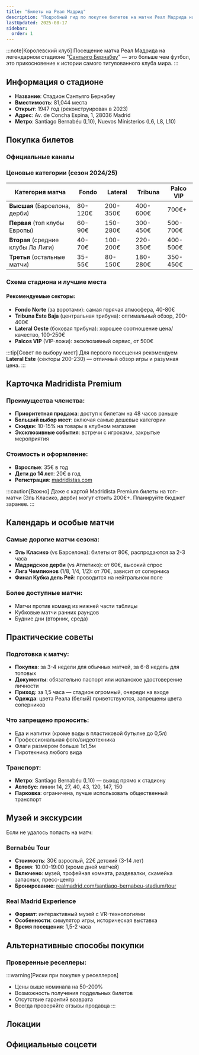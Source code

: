 ```yaml
---
title: "Билеты на Реал Мадрид"
description: "Подробный гид по покупке билетов на матчи Реал Мадрида на стадионе Сантьяго Бернабеу"
lastUpdated: 2025-08-17
sidebar:
  order: 1
---
```



:::note[Королевский клуб]
Посещение матча Реал Мадрида на легендарном стадионе "[Сантьяго Бернабеу](https://maps.app.goo.gl/wQQpYCvbiYTDYzjk7)" — это больше чем футбол, это прикосновение к истории самого титулованного клуба мира.
:::

## Информация о стадионе

- **Название**: Стадион Сантьяго Бернабеу
- **Вместимость**: 81,044 места
- **Открыт**: 1947 год (реконструирован в 2023)
- **Адрес**: Av. de Concha Espina, 1, 28036 Madrid
- **Метро**: Santiago Bernabéu (L10), Nuevos Ministerios (L6, L8, L10)

## Покупка билетов

### Официальные каналы

<CardGrid>
  <LinkCard title="Официальный сайт Real Madrid" href="https://www.realmadrid.com/entradas" />
  <LinkCard title="Мобильное приложение Real Madrid" href="https://www.realmadrid.com/aficion/servicios/app-oficial" />
  <LinkCard title="Билетные кассы стадиона" href="https://maps.app.goo.gl/6HaLtbJA3HiTM1gE7" />
</CardGrid>

### Ценовые категории (сезон 2024/25)

| Категория матча | Fondo | Lateral | Tribuna | Palco VIP |
|----------------|-------|---------|---------|-----------|
| **Высшая** (Барселона, дерби) | 80-120€ | 200-350€ | 400-600€ | 700€+ |
| **Первая** (топ клубы Европы) | 60-90€ | 150-280€ | 300-450€ | 500-700€ |
| **Вторая** (средние клубы Ла Лиги) | 40-70€ | 100-200€ | 220-350€ | 400-500€ |
| **Третья** (остальные матчи) | 35-55€ | 80-150€ | 180-280€ | 350-450€ |

### Схема стадиона и лучшие места

#### Рекомендуемые секторы:

- **Fondo Norte** (за воротами): самая горячая атмосфера, 40-80€
- **Tribuna Este Baja** (центральная трибуна): оптимальный обзор, 200-400€
- **Lateral Oeste** (боковая трибуна): хорошее соотношение цена/качество, 100-250€
- **Palcos VIP** (VIP-ложи): эксклюзивный сервис, от 500€

:::tip[Совет по выбору мест]
Для первого посещения рекомендуем **Lateral Este** (секторы 200-230) — отличный обзор игры и разумная цена.
:::

## Карточка Madridista Premium

### Преимущества членства:

- **Приоритетная продажа**: доступ к билетам на 48 часов раньше
- **Больший выбор мест**: включая самые дешевые категории  
- **Скидки**: 10-15% на товары в клубном магазине
- **Эксклюзивные события**: встречи с игроками, закрытые мероприятия

### Стоимость и оформление:

- **Взрослые**: 35€ в год
- **Дети до 14 лет**: 20€ в год  
- **Регистрация**: [madridistas.com](https://madridistas.com/es-ES/madridistas/landing)

:::caution[Важно]
Даже с картой Madridista Premium билеты на топ-матчи (Эль Класико, дерби) могут стоить 200€+. Планируйте бюджет заранее.
:::

## Календарь и особые матчи

### Самые дорогие матчи сезона:

- **Эль Класико** (vs Барселона): билеты от 80€, распродаются за 2-3 часа
- **Мадридское дерби** (vs Атлетико): от 60€, высокий спрос
- **Лига Чемпионов** (1/8, 1/4, 1/2): от 70€, зависит от соперника
- **Финал Кубка дель Рей**: проводится на нейтральном поле

### Более доступные матчи:

- Матчи против команд из нижней части таблицы
- Кубковые матчи ранних раундов  
- Будние дни (вторник, среда)

## Практические советы

### Подготовка к матчу:

- **Покупка**: за 3-4 недели для обычных матчей, за 6-8 недель для топовых
- **Документы**: обязательно паспорт или испанское удостоверение личности
- **Приход**: за 1,5 часа — стадион огромный, очереди на входе
- **Одежда**: цвета Реала (белый) приветствуются, запрещены цвета соперников

### Что запрещено проносить:

- Еда и напитки (кроме воды в пластиковой бутылке до 0,5л)
- Профессиональная фото/видеотехника
- Флаги размером больше 1x1,5м
- Пиротехника любого вида

### Транспорт:

- **Метро**: Santiago Bernabéu (L10) — выход прямо к стадиону
- **Автобус**: линии 14, 27, 40, 43, 120, 147, 150
- **Парковка**: ограничена, лучше использовать общественный транспорт

## Музей и экскурсии

Если не удалось попасть на матч:

### Bernabéu Tour
- **Стоимость**: 30€ взрослый, 22€ детский (3-14 лет)
- **Время**: 10:00-19:00 (кроме дней матчей)
- **Включено**: музей, трофейная комната, раздевалки, скамейка запасных, пресс-центр
- **Бронирование**: [realmadrid.com/santiago-bernabeu-stadium/tour](https://www.realmadrid.com/en/santiago-bernabeu-stadium/tour)

### Real Madrid Experience  
- **Формат**: интерактивный музей с VR-технологиями
- **Особенности**: симулятор игры, историческая выставка
- **Время посещения**: 1,5-2 часа

## Альтернативные способы покупки

### Проверенные реселлеры:

<CardGrid>
  <LinkCard title="Viagogo" href="https://www.viagogo.com/Sports-Tickets/Football/European-League/La-Liga-Tickets/Real-Madrid-Tickets" />
  <LinkCard title="StubHub" href="https://www.stubhub.com/" />
  <LinkCard title="Fever" href="https://feverup.com/madrid/tickets" />
  <LinkCard title="Entradas.com" href="https://www.entradas.com/" />
</CardGrid>

:::warning[Риски при покупке у реселлеров]
- Цены выше номинала на 50-200%
- Возможность получения поддельных билетов
- Отсутствие гарантий возврата
- Всегда проверяйте отзывы продавца
:::

## Локации

<CardGrid>
  <LinkCard title="Стадион Сантьяго Бернабеу (карта)" href="https://maps.app.goo.gl/wQQpYCvbiYTDYzjk7" />
  <LinkCard title="Билетные кассы стадиона (карта)" href="https://maps.app.goo.gl/6HaLtbJA3HiTM1gE7" />
</CardGrid>

## Официальные соцсети

<CardGrid>
  <LinkCard title="X (Twitter)" href="https://x.com/realmadrid" />
  <LinkCard title="Instagram" href="https://instagram.com/realmadrid" />
  <LinkCard title="Facebook" href="https://facebook.com/RealMadrid" />
  <LinkCard title="TikTok" href="https://www.tiktok.com/@realmadrid" />
  <LinkCard title="YouTube" href="https://youtube.com/@realmadrid" />
</CardGrid>
